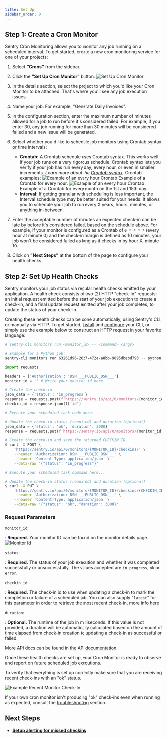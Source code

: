 ```yaml
---
title: Set Up
sidebar_order: 0
---
```


## Step 1: Create a Cron Monitor

Sentry Cron Monitoring allows you to monitor any job running on a scheduled interval. To get started, create a new cron monitoring service for one of your projects:

1. Select **“Crons”** from the sidebar.

2. Click the **"Set Up Cron Monitor"** button.
   ![Set Up Cron Monitor](cron-setup.png)

3. In the details section, select the project to which you'd like your Cron Monitor to be attached. That's where you'll see any job execution issues.

4. Name your job. For example, "Generate Daily Invoices".

5. In the configuration section, enter the maximum number of minutes allowed for a job to run before it's considered failed. For example, if you enter 30, any job running for more than 30 minutes will be considered failed and a new issue will be generated.

6. Select whether you'd like to schedule job monitors using Crontab syntax or time intervals:

   - **Crontab:** A Crontab schedule uses Crontab syntax. This works well if your job runs on a very rigorous schedule. Crontab syntax lets you verify if your job has run every day, every hour, or even in smaller increments. _Learn more about the [Crontab syntax](https://en.wikipedia.org/wiki/Cron)._ Crontab examples:
     ![Example of an every hour Crontab](cron-setup-crontab-example-1.png)
     Example of a Crontab for every hour.
     ![Example of an every hour Crontab](cron-setup-crontab-example-2.png)
     Example of a Crontab for every month on the 1st and 15th day.
   - **Interval:** If getting granular with scheduling is less important, the Interval schedule type may be better suited for your needs. It allows you to schedule your job to run every X years, hours, minutes, or anything in-between.

7. Enter the acceptable number of minutes an expected check-in can be late by before it's considered failed, based on the schedule above. For example, if your monitor is configured as a Crontab of `0 * * * *` (every hour at minute 0) and the check-in margin is defined as 10 minutes, your job won't be considered failed as long as it checks in by hour X, minute 10.

8. Click on **"Next Steps"** at the bottom of the page to configure your health checks.

## Step 2: Set Up Health Checks

Sentry monitors your job status via regular health checks emitted by your application. A health check consists of two (2) HTTP "check-in" requests: an initial request emitted before the start of your job execution to create a check-in, and a final update request emitted after your job completes, to update the status of your check-in.

Creating these health checks can be done automatically, using Sentry's CLI, or manually via HTTP. To get started, [install](/product/cli/installation) and [configure](/product/cli/configuration) your CLI, or simply use the example below to construct an HTTP request in your favorite language:

```bash {tabTitle: CLI}
# sentry-cli monitors run <monitor_id> -- <command> <args>

# Example for a Python job:
sentry-cli monitors run 63261d96-2027-472a-a8bb-9895dbebd793 -- python path/to/file.py
```

```python
import requests

headers = {'Authorization': 'DSN ___PUBLIC_DSN___'}
monitor_id = '' # Write your monitor_id here

# Create the check-in
json_data = {'status': 'in_progress'}
response = requests.post(f'https://sentry.io/api/0/monitors/{monitor_id}/checkins/', headers=headers, json=json_data)
checkin_id = response.json()['id']

# Execute your scheduled task code here...

# Update the check-in status (required) and duration (optional)
json_data = {'status': 'ok', 'duration': 3000}
response = requests.put(f'https://sentry.io/api/0/monitors/{monitor_id}/checkins/{checkin_id}/', headers=headers, json=json_data)
```

```bash {tabTitle: curl}
# Create the check-in and save the returned CHECKIN_ID
$ curl -X POST \
    'https://sentry.io/api/0/monitors/{MONITOR_ID}/checkins/' \
    --header 'Authorization: DSN ___PUBLIC_DSN___' \
    --header 'Content-Type: application/json' \
    --data-raw '{"status": "in_progress"}'

# Execute your scheduled task command here...

# Update the check-in status (required) and duration (optional)
$ curl -X PUT \
    'https://sentry.io/api/0/monitors/{MONITOR_ID}/checkins/{CHECKIN_ID}/' \
    --header 'Authorization: DSN ___PUBLIC_DSN___' \
    --header 'Content-Type: application/json' \
    --data-raw '{"status": "ok", "duration": 3000}'
```

### Request Parameters

`monitor_id`:

: **Required.** Your monitor ID can be found on the monitor details page.
![Monitor Id](cron-id-example.png)

`status`:

: **Required.** The status of your job execution and whether it was completed successfully or unsuccessfully. The values accepted are `in_progress`, `ok` or `error`.

`checkin_id`:

: **Required.** The check-in id to use when updating a check-in to mark the completion or failure of a scheduled job. You can also supply "`latest`" for this parameter in order to retrieve the most recent check-in, more info [here](/api/crons/update-a-checkin/)

`duration`:

: **Optional.** The runtime of the job in milliseconds. If this value is not provided, a duration will be automatically calculated based on the amount of time elapsed from check-in creation to updating a check-in as successful or failed.

More API docs can be found in [the API documentation](/api/crons/).

Once these health checks are set up, your Cron Monitor is ready to observe and report on future scheduled job executions.

To verify that everything is set up correctly make sure that you are receiving recent check-ins with an "ok" status.

![Example Recent Monitor Check-In](cron-recent-checkin.png)

If your own cron monitor isn't producing "ok" check-ins even when running as expected, consult the [troubleshooting](/product/crons/troubleshooting/) section.

## Next Steps

- **[Setup alerting for missed checkins](../alerts/)**
